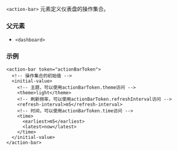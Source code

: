 `<action-bar>` 元素定义仪表盘的操作集合。

### 父元素

* `<dashboard>`

### 示例
	
```
<action-bar token="actionBarToken">
  <!-- 操作集合的初始值 -->
  <initial-value>
    <!-- 主题，可以使用actionBarToken.theme访问 -->
    <theme>light</theme>
    <!-- 刷新频率，可以使用actionBarToken.refreshInterval访问 -->
    <refresh-interval>m5</refresh-interval>
    <!-- 时间，可以使用actionBarToken.time访问 -->
    <time>
      <earliest>m5</earliest>
      <latest>now</latest>
    </time>
  </initial-value>
</action-bar>
```
